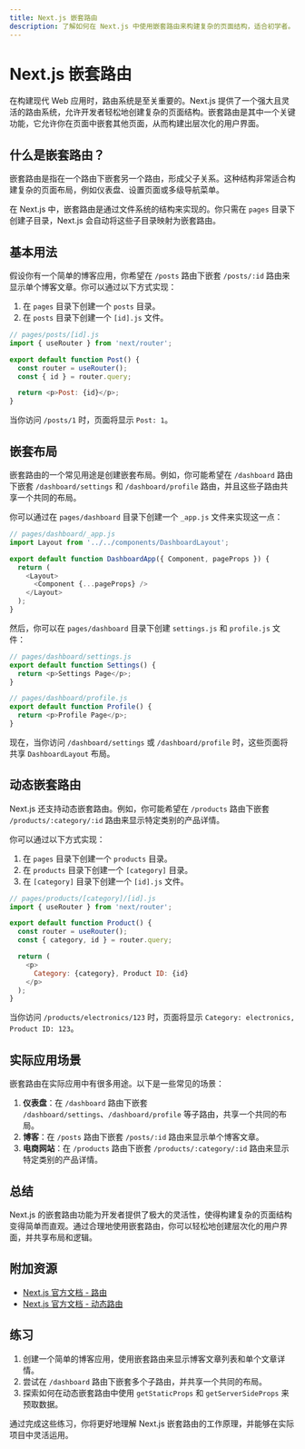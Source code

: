 ```yaml
---
title: Next.js 嵌套路由
description: 了解如何在 Next.js 中使用嵌套路由来构建复杂的页面结构，适合初学者。
---
```


# Next.js 嵌套路由

在构建现代 Web 应用时，路由系统是至关重要的。Next.js 提供了一个强大且灵活的路由系统，允许开发者轻松地创建复杂的页面结构。嵌套路由是其中一个关键功能，它允许你在页面中嵌套其他页面，从而构建出层次化的用户界面。

## 什么是嵌套路由？

嵌套路由是指在一个路由下嵌套另一个路由，形成父子关系。这种结构非常适合构建复杂的页面布局，例如仪表盘、设置页面或多级导航菜单。

在 Next.js 中，嵌套路由是通过文件系统的结构来实现的。你只需在 `pages` 目录下创建子目录，Next.js 会自动将这些子目录映射为嵌套路由。

## 基本用法

假设你有一个简单的博客应用，你希望在 `/posts` 路由下嵌套 `/posts/:id` 路由来显示单个博客文章。你可以通过以下方式实现：

1. 在 `pages` 目录下创建一个 `posts` 目录。
2. 在 `posts` 目录下创建一个 `[id].js` 文件。

```javascript
// pages/posts/[id].js
import { useRouter } from 'next/router';

export default function Post() {
  const router = useRouter();
  const { id } = router.query;

  return <p>Post: {id}</p>;
}
```

当你访问 `/posts/1` 时，页面将显示 `Post: 1`。

## 嵌套布局

嵌套路由的一个常见用途是创建嵌套布局。例如，你可能希望在 `/dashboard` 路由下嵌套 `/dashboard/settings` 和 `/dashboard/profile` 路由，并且这些子路由共享一个共同的布局。

你可以通过在 `pages/dashboard` 目录下创建一个 `_app.js` 文件来实现这一点：

```javascript
// pages/dashboard/_app.js
import Layout from '../../components/DashboardLayout';

export default function DashboardApp({ Component, pageProps }) {
  return (
    <Layout>
      <Component {...pageProps} />
    </Layout>
  );
}
```

然后，你可以在 `pages/dashboard` 目录下创建 `settings.js` 和 `profile.js` 文件：

```javascript
// pages/dashboard/settings.js
export default function Settings() {
  return <p>Settings Page</p>;
}
```

```javascript
// pages/dashboard/profile.js
export default function Profile() {
  return <p>Profile Page</p>;
}
```

现在，当你访问 `/dashboard/settings` 或 `/dashboard/profile` 时，这些页面将共享 `DashboardLayout` 布局。

## 动态嵌套路由

Next.js 还支持动态嵌套路由。例如，你可能希望在 `/products` 路由下嵌套 `/products/:category/:id` 路由来显示特定类别的产品详情。

你可以通过以下方式实现：

1. 在 `pages` 目录下创建一个 `products` 目录。
2. 在 `products` 目录下创建一个 `[category]` 目录。
3. 在 `[category]` 目录下创建一个 `[id].js` 文件。

```javascript
// pages/products/[category]/[id].js
import { useRouter } from 'next/router';

export default function Product() {
  const router = useRouter();
  const { category, id } = router.query;

  return (
    <p>
      Category: {category}, Product ID: {id}
    </p>
  );
}
```

当你访问 `/products/electronics/123` 时，页面将显示 `Category: electronics, Product ID: 123`。

## 实际应用场景

嵌套路由在实际应用中有很多用途。以下是一些常见的场景：

1. **仪表盘**：在 `/dashboard` 路由下嵌套 `/dashboard/settings`、`/dashboard/profile` 等子路由，共享一个共同的布局。
2. **博客**：在 `/posts` 路由下嵌套 `/posts/:id` 路由来显示单个博客文章。
3. **电商网站**：在 `/products` 路由下嵌套 `/products/:category/:id` 路由来显示特定类别的产品详情。

## 总结

Next.js 的嵌套路由功能为开发者提供了极大的灵活性，使得构建复杂的页面结构变得简单而直观。通过合理地使用嵌套路由，你可以轻松地创建层次化的用户界面，并共享布局和逻辑。

## 附加资源

- [Next.js 官方文档 - 路由](https://nextjs.org/docs/routing/introduction)
- [Next.js 官方文档 - 动态路由](https://nextjs.org/docs/routing/dynamic-routes)

## 练习

1. 创建一个简单的博客应用，使用嵌套路由来显示博客文章列表和单个文章详情。
2. 尝试在 `/dashboard` 路由下嵌套多个子路由，并共享一个共同的布局。
3. 探索如何在动态嵌套路由中使用 `getStaticProps` 和 `getServerSideProps` 来预取数据。

通过完成这些练习，你将更好地理解 Next.js 嵌套路由的工作原理，并能够在实际项目中灵活运用。